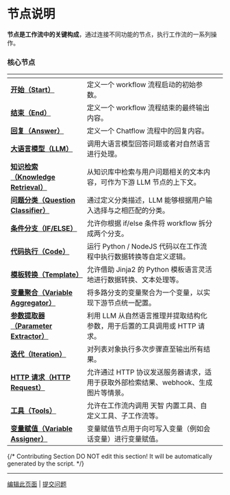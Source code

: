 # 节点说明

**节点是工作流中的关键构成**，通过连接不同功能的节点，执行工作流的一系列操作。

### 核心节点

<table data-view="cards"><thead><tr><th></th><th></th><th></th></tr></thead><tbody><tr><td><a href="start"><strong>开始（Start）</strong></a></td><td>定义一个 workflow 流程启动的初始参数。</td><td></td></tr><tr><td><a href="end"><strong>结束（End）</strong></a></td><td>定义一个 workflow 流程结束的最终输出内容。</td><td></td></tr><tr><td><a href="answer"><strong>回复（Answer）</strong></a></td><td>定义一个 Chatflow 流程中的回复内容。</td><td></td></tr><tr><td><a href="llm"><strong>大语言模型（LLM）</strong></a></td><td>调用大语言模型回答问题或者对自然语言进行处理。</td><td></td></tr><tr><td><a href="knowledge-retrieval"><strong>知识检索（Knowledge Retrieval）</strong></a></td><td>从知识库中检索与用户问题相关的文本内容，可作为下游 LLM 节点的上下文。</td><td></td></tr><tr><td><a href="question-classifier"><strong>问题分类（Question Classifier）</strong></a></td><td>通过定义分类描述，LLM 能够根据用户输入选择与之相匹配的分类。</td><td></td></tr><tr><td><a href="ifelse"><strong>条件分支（IF/ELSE）</strong></a></td><td>允许你根据 if/else 条件将 workflow 拆分成两个分支。</td><td></td></tr><tr><td><a href="code"><strong>代码执行（Code）</strong></a></td><td>运行 Python / NodeJS 代码以在工作流程中执行数据转换等自定义逻辑。</td><td></td></tr><tr><td><a href="template"><strong>模板转换（Template）</strong></a></td><td>允许借助 Jinja2 的 Python 模板语言灵活地进行数据转换、文本处理等。</td><td></td></tr><tr><td><a href="variable-assigner"><strong>变量聚合（Variable Aggregator）</strong></a></td><td>将多路分支的变量聚合为一个变量，以实现下游节点统一配置。</td><td></td></tr><tr><td><a href="parameter-extractor"><strong>参数提取器（Parameter Extractor）</strong></a></td><td>利用 LLM 从自然语言推理并提取结构化参数，用于后置的工具调用或 HTTP 请求。</td><td></td></tr><tr><td><a href="iteration"><strong>迭代（Iteration）</strong></a></td><td>对列表对象执行多次步骤直至输出所有结果。</td><td></td></tr><tr><td><a href="http-request"><strong>HTTP 请求（HTTP Request）</strong></a></td><td>允许通过 HTTP 协议发送服务器请求，适用于获取外部检索结果、webhook、生成图片等情景。</td><td></td></tr><tr><td><a href="tools"><strong>工具（Tools）</strong></a></td><td>允许在工作流内调用 天智 内置工具、自定义工具、子工作流等。</td><td></td></tr><tr><td><a href="variable-assignment"><strong>变量赋值（Variable Assigner）</strong></a></td><td>变量赋值节点用于向可写入变量（例如会话变量）进行变量赋值。</td><td></td></tr></tbody></table>

{/*
Contributing Section
DO NOT edit this section!
It will be automatically generated by the script.
*/}

---

[编辑此页面](https://github.com/langgenius/dify-docs/edit/main/zh-hans/guides/workflow/node/README.mdx) | [提交问题](https://github.com/langgenius/dify-docs/issues/new?template=docs.yml)

